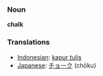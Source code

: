 === Noun ===
'''chalk'''

=== Translations ===
*[[Indonesian]]: [[kapur tulis]]
*[[Japanese]]: [[チョーク]] (chōku)
